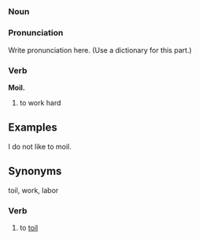=={{en}}==
===Noun===
=== Pronunciation ===
Write pronunciation here. (Use a dictionary for this part.)

=== Verb ===

'''Moil.'''

#to work hard


==Examples==
I do not like to moil.


==Synonyms==
toil, work, labor

===Verb===
# to [[toil]]